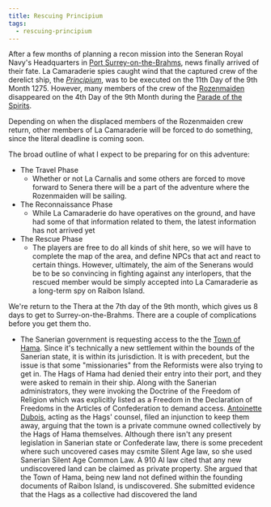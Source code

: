 ```yaml
---
title: Rescuing Principium
tags:
  - rescuing-principium
---
```


After a few months of planning a recon mission into the Seneran Royal Navy's
Headquarters in
[Port Surrey-on-the-Brahms](../../locations/port-surrey-on-the-brahms.mdx), news
finally arrived of their fate. La Camaraderie spies caught wind that the
captured crew of the derelict ship, the
*[Principium](../../vehicles/principium.mdx)*, was to be executed on the 11th
Day of the 9th Month 1275. However, many members of the crew of the
[Rozenmaiden](../../organizations/rozenmaiden.mdx) disappeared on the 4th Day of
the 9th Month during the
[Parade of the Spirits](../../events/parade-of-the-spirits.mdx).

Depending on when the displaced members of the Rozenmaiden crew return, other
members of La Camaraderie will be forced to do something, since the literal
deadline is coming soon.

The broad outline of what I expect to be preparing for on this adventure:

* The Travel Phase
  * Whether or not La Carnalis and some others are forced to move forward to
    Senera there will be a part of the adventure where the Rozenmaiden will be
    sailing.
* The Reconnaissance Phase
  * While La Camaraderie do have operatives on the ground, and have had some of
    that information related to them, the latest information has not arrived yet
* The Rescue Phase
  * The players are free to do all kinds of shit here, so we will have to
    complete the map of the area, and define NPCs that act and react to certain
    things. However, ultimately, the aim of the Senerans would be to be so
    convincing in fighting against any interlopers, that the rescued member
    would be simply accepted into La Camaraderie as a long-term spy on Raibon
    Island.

We're return to the Thera at the 7th day of the 9th month, which gives us 8 days
to get to Surrey-on-the-Brahms. There are a couple of complications before you
get them tho.

* The Sanerian government is requesting access to the the
  [Town of Hama](../../location/town-of-hama.mdx). Since it's technically a new
  settlement within the bounds of the Sanerian state, it is within its
  jurisdiction. It is with precedent, but the issue is that some "missionaries"
  from the Reformists were also trying to get in. The Hags of Hama had denied
  their entry into their port, and they were asked to remain in their ship.
  Along with the Sanerian administrators, they were invoking the Doctrine of the
  Freedom of Religion which was explicitly listed as a Freedom in the
  Declaration of Freedoms in the Articles of Confederation to demand access.
  [Antoinette Dubois](../../characters/antoinette-dubois.mdx), acting as the
  Hags' counsel, filed an injunction to keep them away, arguing that the town is
  a private commune owned collectively by the Hags of Hama themselves. Although
  there isn't any present legislation in Sanerian state or Confederate law,
  there is some precedent where such uncovered cases may csmite Silent Age law, so
  she used Sanerian Silent Age Common Law. A 910 AI law cited that any new
  undiscovered land can be claimed as private property. She argued that the Town
  of Hama, being new land not defined within the founding documents of Raibon
  Island, is undiscovered. She submitted evidence that the Hags as a collective
  had discovered the land
